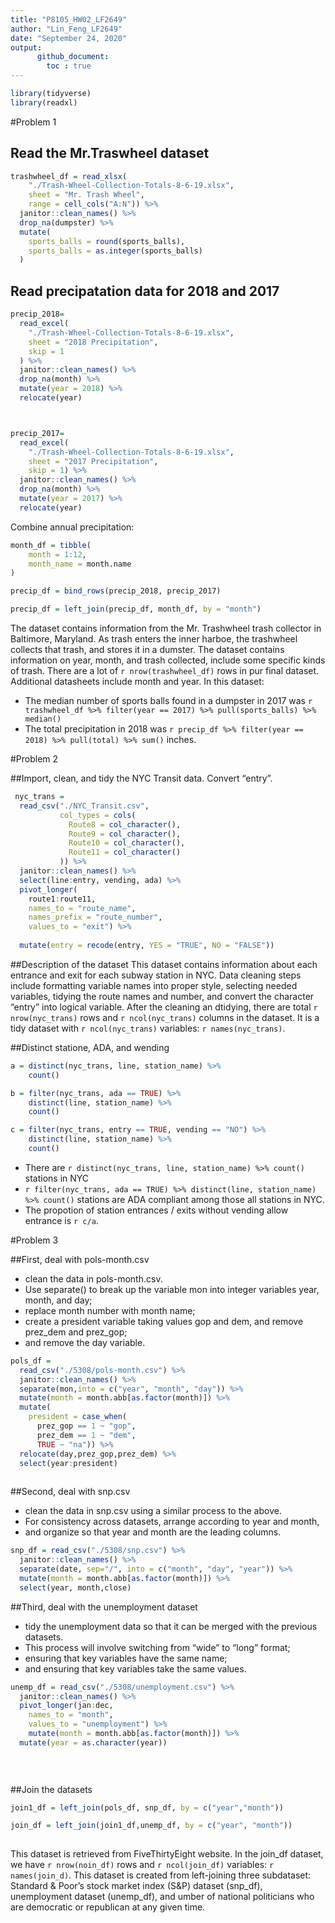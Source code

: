 ```yaml
---
title: "P8105_HW02_LF2649"
author: "Lin_Feng_LF2649"
date: "September 24, 2020"
output: 
      github_document:
        toc : true
---
```


```r
library(tidyverse)
library(readxl)
```

#Problem 1

## Read the Mr.Traswheel dataset

```r
trashwheel_df = read_xlsx(
    "./Trash-Wheel-Collection-Totals-8-6-19.xlsx", 
    sheet = "Mr. Trash Wheel", 
    range = cell_cols("A:N")) %>% 
  janitor::clean_names() %>% 
  drop_na(dumpster) %>% 
  mutate(
    sports_balls = round(sports_balls), 
    sports_balls = as.integer(sports_balls)
  )
```

## Read precipatation data for 2018 and 2017

```r
precip_2018=
  read_excel(
    "./Trash-Wheel-Collection-Totals-8-6-19.xlsx",
    sheet = "2018 Precipitation", 
    skip = 1 
  ) %>% 
  janitor::clean_names() %>% 
  drop_na(month) %>% 
  mutate(year = 2018) %>% 
  relocate(year)



precip_2017=
  read_excel(
    "./Trash-Wheel-Collection-Totals-8-6-19.xlsx",
    sheet = "2017 Precipitation", 
    skip = 1) %>% 
  janitor::clean_names() %>% 
  drop_na(month) %>% 
  mutate(year = 2017) %>% 
  relocate(year)
```

Combine annual precipitation: 

```r
month_df = tibble(
    month = 1:12, 
    month_name = month.name
)

precip_df = bind_rows(precip_2018, precip_2017)

precip_df = left_join(precip_df, month_df, by = "month")
```

The dataset contains information from the Mr. Trashwheel trash collector in Baltimore, Maryland. 
As trash enters the inner harboe, the trashwheel collects that trash, and stores it in a dumster. 
The dataset contains information on year, month, and trash collected, include some specific kinds of trash. 
There are a lot of `r nrow(trashwheel_df)` rows in pur final dataset. Additional datasheets include month and year. 
In this dataset: 

* The median number of sports balls found in a dumpster in 2017 was `r trashwheel_df %>% filter(year == 2017) %>% pull(sports_balls) %>% median()`
* The total precipitation in 2018 was `r precip_df %>% filter(year == 2018) %>% pull(total) %>% sum()` inches.


#Problem 2

##Import, clean, and tidy the NYC Transit data. Convert "entry". 

```r
 nyc_trans = 
  read_csv("./NYC_Transit.csv", 
           col_types = cols(
             Route8 = col_character(),
             Route9 = col_character(),
             Route10 = col_character(),
             Route11 = col_character()
           )) %>% 
  janitor::clean_names() %>% 
  select(line:entry, vending, ada) %>% 
  pivot_longer(
    route1:route11, 
    names_to = "route_name", 
    names_prefix = "route_number", 
    values_to = "exit") %>% 
  
  mutate(entry = recode(entry, YES = "TRUE", NO = "FALSE")) 

```

##Description of the dataset 
This dataset contains information about each entrance and exit for each subway station in NYC. Data cleaning steps include formatting variable names into proper style, selecting needed variables, tidying the route names and number, and convert the character "entry" into logical variable. After the cleaning an dtidying, there are total `r nrow(nyc_trans)` rows and `r ncol(nyc_trans)` columns in the dataset. It is a tidy dataset with `r ncol(nyc_trans)`
variables: `r names(nyc_trans)`.

##Distinct statione, ADA, and wending
```r
a = distinct(nyc_trans, line, station_name) %>% 
    count()

b = filter(nyc_trans, ada == TRUE) %>%
    distinct(line, station_name) %>%
    count()

c = filter(nyc_trans, entry == TRUE, vending == "NO") %>%
    distinct(line, station_name) %>%
    count()
```

* There are `r distinct(nyc_trans, line, station_name) %>% count()` stations in NYC
* `r filter(nyc_trans, ada == TRUE) %>% distinct(line, station_name) %>% count()` stations are ADA compliant among those all stations in NYC. 
* The propotion of station entrances / exits without vending allow entrance is `r c/a`.


#Problem 3

##First, deal with pols-month.csv

* clean the data in pols-month.csv. 
* Use separate() to break up the variable mon into integer variables year, month, and day; 
* replace month number with month name; 
* create a president variable taking values gop and dem, and remove prez_dem and prez_gop; 
* and remove the day variable.
```r
pols_df = 
  read_csv("./5308/pols-month.csv") %>%
  janitor::clean_names() %>%
  separate(mon,into = c("year", "month", "day")) %>% 
  mutate(month = month.abb[as.factor(month)]) %>% 
  mutate(
    president = case_when(
      prez_gop == 1 ~ "gop",
      prez_dem == 1 ~ "dem",
      TRUE ~ "na")) %>% 
  relocate(day,prez_gop,prez_dem) %>% 
  select(year:president)
  
```

##Second, deal with snp.csv

* clean the data in snp.csv using a similar process to the above. 
* For consistency across datasets, arrange according to year and month, 
* and organize so that year and month are the leading columns.

```r
snp_df = read_csv("./5308/snp.csv") %>% 
  janitor::clean_names() %>% 
  separate(date, sep="/", into = c("month", "day", "year")) %>% 
  mutate(month = month.abb[as.factor(month)]) %>% 
  select(year, month,close)
```
##Third, deal with the unemployment dataset

* tidy the unemployment data so that it can be merged with the previous datasets. 
* This process will involve switching from “wide” to “long” format; 
* ensuring that key variables have the same name; 
* and ensuring that key variables take the same values.
```r
unemp_df = read_csv("./5308/unemployment.csv") %>% 
  janitor::clean_names() %>% 
  pivot_longer(jan:dec, 
    names_to = "month", 
    values_to = "unemployment") %>% 
    mutate(month = month.abb[as.factor(month)]) %>% 
  mutate(year = as.character(year))

  
  
```
##Join the datasets
```r
join1_df = left_join(pols_df, snp_df, by = c("year","month"))

join_df = left_join(join1_df,unemp_df, by = c("year", "month")) 
  
```


This dataset is retrieved from FiveThirtyEight website. In the join_df dataset, we have `r nrow(noin_df)` rows and `r ncol(join_df)` variables: `r names(join_d)`. This dataset is created from left-joining three subdataset: Standard & Poor’s stock market index (S&P) dataset (snp_df), unemployment dataset (unemp_df), and umber of national politicians who are democratic or republican at any given time. 


